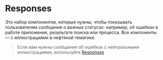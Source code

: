 
# Responses

Это набор компонентов, которые нужны, чтобы показывать пользователям сообщения о важных статусах:
например, об ошибках в работе приложения, результате поиска или процесса. Все компоненты — с иллюстрациями в нефтяной тематике.

> Если вам нужны сообщения об ошибках с нейтральными иллюстрациями, используйте [Responses](##LIBS.LIB.STAND/lib:uikit/stand:components-responses-stable)

<ExampleResponsesSuccess />
